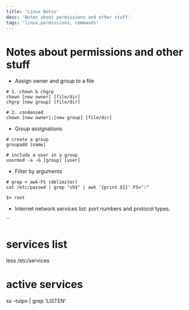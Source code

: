 ```yaml
---
title: 'Linux Notes'
desc: 'Notes about permissions and other stuff'
tags: 'linux,permissions, commands'
---
```


# Notes about permissions and other stuff

* Assign owner and group to a file

```
# 1. chown & chgrp
chown [new owner] [file/dir]
chgrp [new group] [file/dir]

# 2. condensed
chown [new owner]:[new group] [file/dir]
```

* Group assignations

```
# create a group
groupadd [name]

# include a user in a group
usermod -a -G [group] [user]
```

* Filter by arguments

```
# grep + awk-FS (delimiter)
cat /etc/passwd | grep "sh$" | awk '{print $1}' FS=":"

$> root
```

* Internet network services list: port numbers and protocol types. 

``
# services list
less /etc/services

# active services
ss -tulpn | grep 'LISTEN'
```